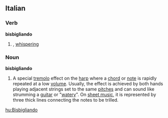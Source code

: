 ==Italian==

===Verb===
'''bisbigliando'''

# {{gerund of|[[bisbigliare#Italian|bisbigliare]]|lang=Italian}}, [[whispering]]

===Noun===
'''bisbigliando'''

# {{context|music}} A special [[tremolo]] effect on the [[harp]] where a [[chord]] or [[note]] is rapidly repeated at a low [[volume]]. Usually, the effect is achieved by both hands playing adjacent strings set to the same [[pitch]]es and can sound like strumming a [[guitar]] or "[[watery]]". On [[sheet music]], it is represented by three thick lines connecting the notes to be trilled.

[[hu:Bisbigliando]]